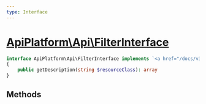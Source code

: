 ```yaml
---
type: Interface
---
```


# [ApiPlatform\Api\FilterInterface](/docs/v3.1/reference/Api/FilterInterface)



```php
interface ApiPlatform\Api\FilterInterface implements `<a href="/docs/v3.1/reference/Metadata/FilterInterface">ApiPlatform\Metadata\FilterInterface</a>`
{
    public getDescription(string $resourceClass): array
}
```
## Methods
